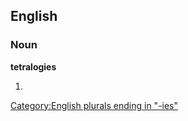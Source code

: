 ==English==

===Noun===
'''tetralogies'''

# {{plural of|[[tetralogy]]}}

[[Category:English plurals ending in "-ies"]]